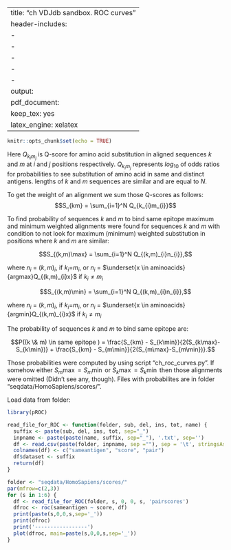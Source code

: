 
---
title: "ch VDJdb sandbox. ROC curves"
header-includes:
- \usepackage{amsmath,amsthm,amssymb}
- \usepackage{mathtext}
- \usepackage[T1,T2A]{fontenc}
- \usepackage[utf8]{inputenc}
- \usepackage[english,russian]{babel}
output: 
  pdf_document:
    keep_tex: yes
    latex_engine: xelatex
---
```r
knitr::opts_chunk$set(echo = TRUE)
```

Here $Q_{k_{i}m_{j}}$ is Q-score for amino acid substitution in aligned sequences $k$ and $m$ at $i$ and $j$  positions respectively. $Q_{k_{i}m_{j}}$ represents $log_{10}$ of odds ratios for probabilities to see substitution of amino acid in same and distinct antigens. lengths of $k$ and $m$ sequences are similar and are equal to $N$.

To get the weight of an alignment we sum those Q-scores as follows:
$$S_{km} = \sum_{i=1}^N Q_{k_{i}m_{i}}$$

To find probability of sequences $k$ and $m$ to bind same epitope maximum and minimum weighted alignments were found for sequences $k$ and $m$ with condition to not look for maximum (minimum) weighted substitution in positions where $k$ and $m$ are similar:

$$S_{(k,m)\max} = \sum_{i=1}^N Q_{(k,m)_{i}n_{i}},$$

where $n_{i}$ = $(k,m)_{i}$, if $k_{i}$=$m_{i}$, or $n_{i}$ = $\underset{x \in aminoacids}{argmax}Q_{(k,m)_{i}x}$ if $k_{i} \neq m_{i}$

$$S_{(k,m)\min} = \sum_{i=1}^N Q_{(k,m)_{i}n_{i}},$$

where $n_{i}$ = $(k,m)_{i}$, if $k_{i}$=$m_{i}$, or $n_{i}$ = $\underset{x \in aminoacids}{argmin}Q_{(k,m)_{i}x}$ if $k_{i} \neq m_{i}$

The probability of sequences $k$ and $m$ to bind same epitope are:

$$P((k \& m) \in same epitope ) = \frac{S_{km} - S_{k\min}}{2(S_{k\max}-S_{k\min})} + \frac{S_{km} - S_{m\min}}{2(S_{m\max}-S_{m\min})}.$$

Those probabilities were computed by using script "ch_roc_curves.py". If somehow either $S_{m}\max = S_{m}\min$ or $S_{k}\max = S_{k}\min$ then those alignments were omitted (Didn't see any, though).
Files with probabilites are in folder "seqdata/HomoSapiens/scores/".

Load data from folder:

```r
library(pROC)

read_file_for_ROC <- function(folder, sub, del, ins, tot, name) {
  suffix <- paste(sub, del, ins, tot, sep="_")
  inpname <- paste(paste(name, suffix, sep="_"), '.txt', sep='')
  df <- read.csv(paste(folder, inpname, sep =""), sep = '\t', stringsAsFactors = F)
  colnames(df) <- c("sameantigen", "score", "pair")
  df$dataset <- suffix
  return(df)
}

folder <- "seqdata/HomoSapiens/scores/"
par(mfrow=c(2,3))
for (s in 1:6) {
  df <- read_file_for_ROC(folder, s, 0, 0, s, 'pairscores')
  dfroc <- roc(sameantigen ~ score, df)
  print(paste(s,0,0,s,sep='_'))
  print(dfroc)
  print('-----------------')
  plot(dfroc, main=paste(s,0,0,s,sep='_'))
}



```
